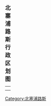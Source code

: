 {| border="1" cellpadding="2" cellspacing="0" align="center"
|+ <font size="+1">'''北塞浦路斯行政区划图'''</font>
|-----
|align=center colspan=2|
{{Image label begin|image=Blank_district_map_Northern_Cyprus.png|width={{{1|558}}}|float={{{float|none}}}}} 
{{Image label|x=585|y=240|scale={{{1|552}}}/920|text=[[伊斯凯莱|<span style="color: black; ">''<small>'''İskele'''</small>''</span>]]}}
{{Image label|x=465|y=340|scale={{{1|552}}}/920|text=[[法马古斯塔|<span style="color: black; ">''<small>'''Gazimağusa'''</small>''</span>]]}}
{{Image label|x=265|y=280|scale={{{1|552}}}/920|text=[[凯里尼亚|<span style="color: black; ">''<small>'''Girne'''</small>''</span>]]}}
{{Image label|x=285|y=325|scale={{{1|552}}}/920|text=[[莱夫莎|<span style="color: black; ">''<small>'''Lefkoşa'''</small>''</span>]]}}

{{Image label|x=70|y=310|scale={{{1|552}}}/920|text=[[居泽尔尤尔特|<span style="color: black; ">''<small>'''Güzelyurt'''</small>''</span>]]}}


{{Image label|x=130|y=410|scale={{{1|553}}}/920|text=[[莱夫克|<span style="color: black; ">''<small>'''Lefke'''</small>''</span>]]}}

{{Image label end}}
|-----
|}
<noinclude>
[[Category:北塞浦路斯]]